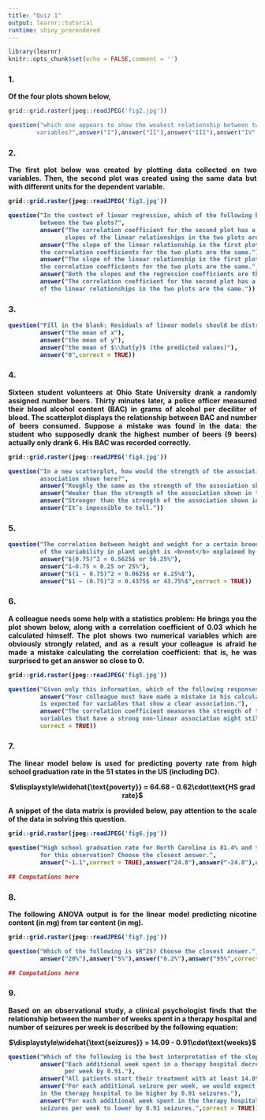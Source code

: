 ```yaml
---
title: "Quiz 1"
output: learnr::tutorial
runtime: shiny_prerendered
---
```


```r
library(learnr)
knitr::opts_chunk$set(echo = FALSE,comment = '')
```
<style>body{text-align: justify}</style>

### 1.
<b>Of the four plots shown below,</b>

```r
grid::grid.raster(jpeg::readJPEG('fig2.jpg'))
```
```r
question("which one appears to show the weakest relationship between two 
        variables?",answer("I"),answer("II"),answer("III"),answer("IV",correct = TRUE))
```

### 2.

<b>The first plot below was created by plotting data collected on two variables. Then, the second plot was
created using the same data but with different units for the dependent variable. 

```r
grid::grid.raster(jpeg::readJPEG('fig3.jpg'))
```

```r
question("In the context of linear regression, which of the following best describes the differences 
         between the two plots?",
         answer("The correlation coefficient for the second plot has a larger absolute value, but the
                slopes of the linear relationships in the two plots are the same."),
         answer("The slope of the linear relationship in the first plot has a smaller absolute value, but 
         the correlation coefficients for the two plots are the same."),
         answer("The slope of the linear relationship in the first plot has a larger absolute value, but 
         the correlation coefficients for the two plots are the same.",correct = TRUE),
         answer("Both the slopes and the regression coefficients are the same for the two plots."),
         answer("The correlation coefficient for the second plot has a smaller absolute value, but the slopes
         of the linear relationships in the two plots are the same."))
```

### 3.

```r
question("Fill in the blank: Residuals of linear models should be distributed nearly normally around __________.",
         answer("the mean of x"),
         answer("the mean of y"),
         answer("the mean of $\\hat{y}$ (the predicted values)"),
         answer("0",correct = TRUE))
```

### 4.

<b>Sixteen student volunteers at Ohio State University drank a randomly assigned number beers. Thirty minutes later, 
a police officer measured their blood alcohol content (BAC) in grams of alcohol per deciliter of blood. The 
scatterplot displays the relationship between BAC and number of beers consumed. Suppose a mistake was found in the 
data: the student who supposedly drank the highest number of beers (9 beers) actually only drank 6. His BAC was 
recorded correctly.</b>

```r
grid::grid.raster(jpeg::readJPEG('fig4.jpg'))
```

```r
question("In a new scatterplot, how would the strength of the association appear - compared to the strength of the 
         association shown here?",
         answer("Roughly the same as the strength of the association shown in the above scatterplot."),
         answer("Weaker than the strength of the association shown in the above scatterplot.",correct = TRUE),
         answer("Stronger than the strength of the association shown in the above scatterplot."),
         answer("It’s impossible to tell."))
```

### 5.

```r
question("The correlation between height and weight for a certain breed of plant is found to be 0.75. What percentage
         of the variability in plant weight is <b>not</b> explained by height?",
         answer("$(0.75)^2 = 0.5625$ or 56.25%"),
         answer("1−0.75 = 0.25 or 25%"),
         answer("$(1 − 0.75)^2 = 0.0625$ or 6.25%$"),
         answer("$1 − (0.75)^2 = 0.4375$ or 43.75%$",correct = TRUE))
```

### 6.

A colleague needs some help with a statistics problem: He brings you the plot shown below, along with a correlation
coefficient of 0.03 which he calculated himself. The plot shows two numerical variables which are obviously strongly
related, and as a result your colleague is afraid he made a mistake calculating the correlation coefficient: that is,
he was surprised to get an answer so close to 0.

```r
grid::grid.raster(jpeg::readJPEG('fig5.jpg'))
```

```r
question("Given only this information, which of the following responses is the best to give your colleague?",
         answer("Your colleague must have made a mistake in his calculations. A much higher correlation coefficient
         is expected for variables that show a clear association."),
         answer("The correlation coefficient measures the strength of the linear relationship, therefore two 
         variables that have a strong non-linear association might still have a low correlation coefficient.",
         correct = TRUE))
```

### 7.

<b>The  linear model below is used for predicting poverty rate from high school graduation rate in the 51 states in 
the US (including DC).</b>

<center>
$\displaystyle\widehat{\text{poverty}} = 64.68 - 0.62\cdot\text{HS grad rate}$
</center>

<b>A snippet of the data matrix is provided below, pay attention to the scale of the data in solving this question.
</b>

```r
grid::grid.raster(jpeg::readJPEG('fig6.jpg'))
```
```r
question("High school graduation rate for North Carolina is 81.4% and the poverty rate is 13.1%. What is the residual
         for this observation? Choose the closest answer.",
         answer("-1.1",correct = TRUE),answer("24.8"),answer("-24.8"),answer("0"),answer("1.1"))
```

```r
## Computations here

```

### 8.

<b>The following ANOVA output is for the linear model predicting nicotine content (in mg) from tar content (in mg).
</b>

```r
grid::grid.raster(jpeg::readJPEG('fig7.jpg'))
```

```r
question("Which of the following is $R^2$? Choose the closest answer.",
         answer("20%"),answer("5%"),answer("0.2%"),answer("95%",correct = TRUE),answer("4%"))
```

```r
## Computations here

```

### 9.

<b>Based on an observational study, a clinical psychologist finds that 
the relationship between the number of weeks spent in a therapy hospital
and number of seizures per week is described by the following equation:</b>

<center>
$\displaystyle\widehat{\text{seizures}} = 14.09 - 0.91\cdot\text{weeks}$
</center>

```r
question("Which of the following is the best interpretation of the slope estimate?",
         answer("Each additional week spent in a therapy hospital decreases the number of seizures
                per week by 0.91."),
         answer("All patients start their treatment with at least 14.09 seizures per week."),
         answer("For each additional seizure per week, we would expect the average number of additional weeks spent 
         in the therapy hospital to be higher by 0.91 seizures."),
         answer("For each additional week spent in the therapy hospital, we would expect the average number of 
         seizures per week to lower by 0.91 seizures.",correct = TRUE))
```